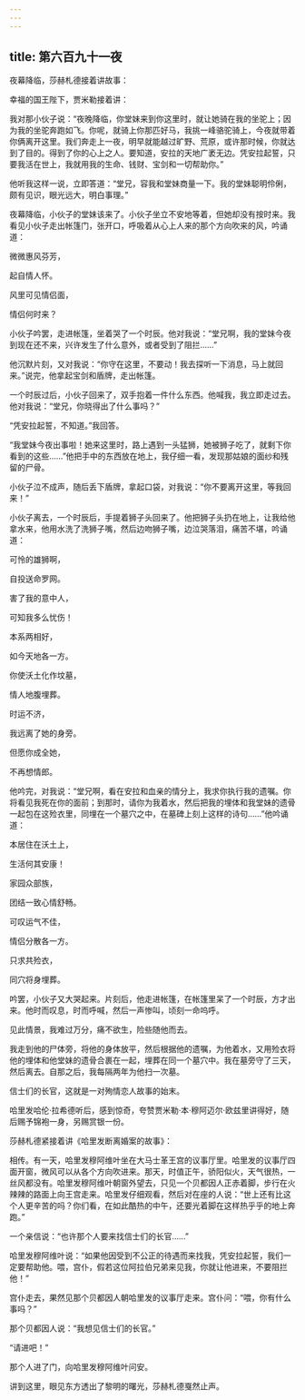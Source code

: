 ```yaml
---
---
---
```

title: 第六百九十一夜
---






夜幕降临，莎赫札德接着讲故事：





幸福的国王陛下，贾米勒接着讲：

我对那小伙子说：“夜晚降临，你堂妹来到你这里时，就让她骑在我的坐驼上；因为我的坐驼奔跑如飞。你呢，就骑上你那匹好马，我挑一峰骆驼骑上，今夜就带着你俩离开这里。我们奔走上一夜，明早就能越过旷野、荒原，或许那时候，你就达到了目的。得到了你的心上之人。要知道，安拉的天地广袤无边。凭安拉起誓，只要我活在世上，我就用我的生命、钱财、宝剑和一切帮助你。”

他听我这样一说，立即答道：“堂兄，容我和堂妹商量一下。我的堂妹聪明伶俐，颇有见识，眼光远大，明白事理。”

夜幕降临，小伙子的堂妹该来了。小伙子坐立不安地等着，但她却没有按时来。我看见小伙子走出帐篷门，张开口，呼吸着从心上人来的那个方向吹来的风，吟诵道：


微微惠风芬芳，

起自情人怀。

风里可见情侣面，

情侣何时来？



小伙子吟罢，走进帐篷，坐着哭了一个时辰。他对我说：“堂兄啊，我的堂妹今夜到现在还不来，兴许发生了什么意外，或者受到了阻拦……”

他沉默片刻，又对我说：“你守在这里，不要动！我去探听一下消息，马上就回来。”说完，他拿起宝剑和盾牌，走出帐篷。

一个时辰过后，小伙子回来了，双手抱着一件什么东西。他喊我，我立即走过去。他对我说：“堂兄，你晓得出了什么事吗？”

“凭安拉起誓，不知道。”我回答。

“我堂妹今夜出事啦！她来这里时，路上遇到一头猛狮，她被狮子吃了，就剩下你看到的这些……”他把手中的东西放在地上，我仔细一看，发现那姑娘的面纱和残留的尸骨。

小伙子泣不成声，随后丢下盾牌，拿起口袋，对我说：“你不要离开这里，等我回来！”

小伙子离去，一个时辰后，手提着狮子头回来了。他把狮子头扔在地上，让我给他拿水来，他用水洗了洗狮子嘴，然后边吻狮子嘴，边泣哭落泪，痛苦不堪，吟诵道：


可怜的雄狮啊，

自投送命罗网。

害了我的意中人，

可知我多么忧伤！

本系两相好，

如今天地各一方。

你使沃土化作坟墓，

情人地腹埋葬。

时运不济，

我远离了她的身旁。

但愿你成全她，

不再想情郎。



他吟完，对我说：“堂兄啊，看在安拉和血亲的情分上，我求你执行我的遗嘱。你将看见我死在你的面前；到那时，请你为我着水，然后把我的埋体和我堂妹的遗骨一起包在这殓衣里，同埋在一个墓穴之中，在墓碑上刻上这样的诗句……”他吟诵道：


本居住在沃土上，

生活何其安康！

家园众部族，

团结一致心情舒畅。

可叹运气不佳，

情侣分散各一方。

只求共殓衣，

同穴将身埋葬。



吟罢，小伙子又大哭起来。片刻后，他走进帐篷，在帐篷里呆了一个时辰，方才出来。他时而叹息，时而呼喊，然后一声惨叫，顷刻一命呜呼。

见此情景，我难过万分，痛不欲生，险些随他而去。

我走到他的尸体旁，将他的身体放平，然后根据他的遗嘱，为他着水，又用殓衣将他的埋体和他堂妹的遗骨合裹在一起，埋葬在同一个墓穴中。我在墓旁守了三天，然后离去。自那之后，我每隔两年为他扫一次墓。

信士们的长官，这就是一对殉情恋人故事的始末。





哈里发哈伦·拉希德听后，感到惊奇，夸赞贾米勒·本·穆阿迈尔·欧兹里讲得好，随后赐予锦袍一身，另赐赏银一份。





莎赫札德紧接着讲《哈里发断离婚案的故事》：

相传。有一天，哈里发穆阿维叶坐在大马士革王宫的议事厅里。哈里发的议事厅四面开窗，微风可以从各个方向吹进来。那天，时值正午，骄阳似火，天气很热，一丝风都没有。哈里发穆阿维叶朝窗外望去，只见一个贝都因人正赤着脚，步行在火辣辣的路面上向王宫走来。哈里发仔细观看，然后对在座的人说：“世上还有比这个人更辛苦的吗？你们看，在如此酷热的中午，还要光着脚在这样热乎乎的地上奔跑。”

一个亲信说：“也许那个人要来找信士们的长官……”

哈里发穆阿维叶说：“如果他因受到不公正的待遇而来找我，凭安拉起誓，我们一定要帮助他。喂，宫仆，假若这位阿拉伯兄弟来见我，你就让他进来，不要阻拦他！”

宫仆走去，果然见那个贝都因人朝哈里发的议事厅走来。宫仆问：“喂，你有什么事吗？”

那个贝都因人说：“我想见信士们的长官。”

“请进吧！”

那个人进了门，向哈里发穆阿维叶问安。





讲到这里，眼见东方透出了黎明的曙光，莎赫札德戛然止声。